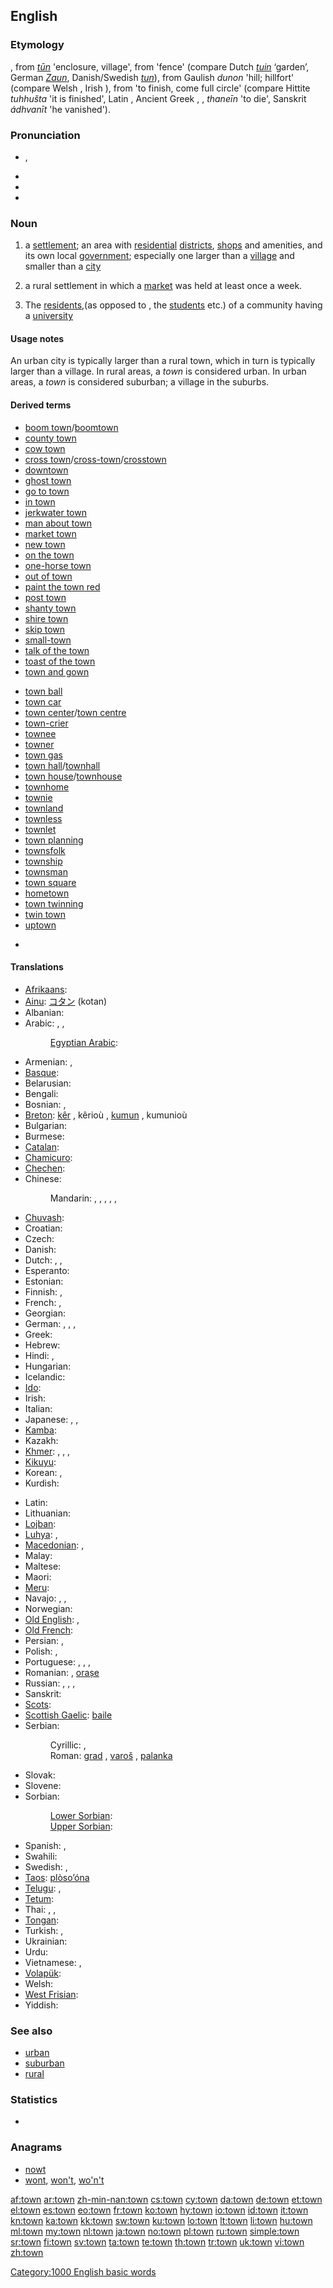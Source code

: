 ==English==

===Etymology===
{{etyl|enm}}, from {{etyl|ang}} ''[[tun|tūn]]'' 'enclosure, village', from {{proto|Germanic|tūnan}} 'fence' (compare Dutch ''[[tuin]]'' ‘garden’, German ''[[Zaun]]'', Danish/Swedish ''[[tun]]''), from Gaulish ''dunon'' 'hill; hillfort' (compare Welsh {{term|din||hill|lang=cy}}, Irish {{term|dún||fortress|lang=ga}}), from {{proto|Indo-European|dheuh₂||dhuh₂}} 'to finish, come full circle' (compare Hittite ''tuhhušta'' 'it is finished', Latin {{term|funus|fūnus|burial|lang=la}}, Ancient Greek {{term|θνητός|tr=thnētos||mortal|lang=grc}}, {{term|θάνατος|tr=thanatos||death|lang=grc}}, ''thaneīn'' 'to die', Sanskrit ''ádhvanīt'' 'he vanished').

===Pronunciation===
* {{IPA|/taʊ̯n/}}, {{SAMPA|/taUn/}}
* {{audio|en-us-town.ogg|Audio (US)}}
* {{audio|En-uk-town.ogg|Audio (UK)}}
* {{rhymes|aʊn}}

===Noun===
{{wikipedia}}
{{en-noun}}

# a [[settlement]]; an area with [[residential]] [[district]]s, [[shop]]s and amenities, and its own local [[government]]; especially one larger than a [[village]] and smaller than a [[city]]
# {{UK|historical}} a rural settlement in which a [[market]] was held at least once a week.
# {{UK}} The [[resident]]s,(as opposed to {{term|gown}}, the [[student]]s etc.) of a community having a [[university]]

====Usage notes====
An urban city is typically larger than a rural town, which in turn is typically larger than a village. In rural areas, a ''town'' is considered urban. In urban areas, a ''town'' is considered suburban; a village in the suburbs.

====Derived terms====
{{rel-top|Terms derived from ''town'' (noun)}}
* [[boom town]]/[[boomtown]]
* [[county town]]
* [[cow town]]
* [[cross town]]/[[cross-town]]/[[crosstown]]
* [[downtown]]
* [[ghost town]]
* [[go to town]]
* [[in town]]
* [[jerkwater town]]
* [[man about town]]
* [[market town]]
* [[new town]]
* [[on the town]]
* [[one-horse town]]
* [[out of town]]
* [[paint the town red]]
* [[post town]]
* [[shanty town]]
* [[shire town]]
* [[skip town]]
* [[small-town]]
* [[talk of the town]]
* [[toast of the town]]
* [[town and gown]]
{{rel-mid}}
* [[town ball]]
* [[town car]]
* [[town center]]/[[town centre]]
* [[town-crier]]
* [[townee]]
* [[towner]]
* [[town gas]]
* [[town hall]]/[[townhall]]
* [[town house]]/[[townhouse]]
* [[townhome]]
* [[townie]]
* [[townland]]
* [[townless]]
* [[townlet]]
* [[town planning]]
* [[townsfolk]]
* [[township]]
* [[townsman]]
* [[town square]]
* [[hometown]]
* [[town twinning]]
* [[twin town]]
* [[uptown]]
{{rel-bottom}}
* {{lookfrom|town}}

====Translations====
{{trans-top|settlement}}
* [[Afrikaans]]: {{t+|af|dorp|xs=Afrikaans}}
* [[Ainu]]: [[コタン]] (kotan)
* Albanian: {{t-|sq|qytet|xs=Albanian}}
* Arabic: {{t+|ar|مدينة|f|tr=madiina}}, {{t+|ar|قرية|f|alt=قَرْيَةٌ|tr=qárya}}, {{t+|ar|بلدة|f|tr=bálda}}
*: [[Egyptian Arabic]]: {{tø|arz|مدينة|f|tr=madina|sc=Arab}}
* Armenian: {{t+|hy|քաղաք|tr=k'aġak'}}, {{t-|hy|ավան|tr=avan}}
* [[Basque]]: {{t-|eu|herri|xs=Basque}}
* Belarusian: {{t|be|горад|m|tr=hórad|xs=Belarusian}}
* Bengali: {{t+|bn|শহর|tr=śahara|sc=Beng|xs=Bengali}}
* Bosnian: {{t-|bs|grad|m}}, {{t-|bs|varoš}}
* [[Breton]]: [[kêr]] {{f}}, kêrioù {{p}}, [[kumun]] {{f}}, kumunioù {{p}}
* Bulgarian: {{t+|bg|град|m|tr=grad}}
* Burmese: {{t|my|မြို့|tr=mrui|sc=Mymr|xs=Burmese}}
* [[Catalan]]: {{t+|ca|poble|m}}
* [[Chamicuro]]: {{tø|ccc|chi'nashtalichi}}
* [[Chechen]]: {{tø|ce|юрт|tr=jurt|sc=Cyrl|xs=Chechen}}
* Chinese:
*: Mandarin: {{t-|cmn|城市|tr=chéngshì|sc=Hani}}, {{t-|cmn|城|tr=chéng|sc=Hani}}, {{t-|cmn|鎮|sc=Hani}}, {{t-|cmn|镇|tr=zhèn|sc=Hani}}, {{t-|cmn|城鎮|sc=Hani}}, {{t-|cmn|城镇|tr=chéngzhèn|sc=Hani}}
* [[Chuvash]]: {{tø|cv|хула|tr=khula}}
* Croatian: {{t+|hr|grad|m|alt=grâd}}
* Czech: {{t+|cs|město|n}}
* Danish: {{t-|da|by}}
* Dutch: {{t+|nl|gemeente|f}}, {{t+|nl|stad|f}}, {{t+|nl|nederzetting|f}}
* Esperanto: {{t+|eo|urbo|xs=Esperanto}}
* Estonian: {{t+|et|linn}}
* Finnish: {{t+|fi|kunta}}, {{t+|fi|kaupunki}}
* French: {{t+|fr|commune|f}}, {{t+|fr|ville|f}}
* Georgian: {{t+|ka|ქალაქი|tr=k'alak'i|sc=Geor|xs=Georgian}}
* German: {{t+|de|Gemeinde|f}}, {{t+|de|Stadt|f}}, {{t+|de|Ort|m}}, {{t|de|Städtchen|n}}
* Greek: {{t|el|πόλη|f|tr=póli}}
* Hebrew: {{t+|he|עיר|f|alt=עִיר|tr=ir}}
* Hindi: {{t+|hi|शहर|m|tr=śahr|xs=Hindi}}, {{t-|hi|नगर|tr=nagar|xs=Hindi}}
* Hungarian: {{t+|hu|város}}
* Icelandic: {{t+|is|bær|m}}
* [[Ido]]: {{t+|io|urbo|xs=Ido}}
* Irish: {{t+|ga|baile|m|xs=Irish}}
* Italian: {{t+|it|città|f}}
* Japanese: {{t+|ja|街}}, {{t+|ja|町}}, {{t-|ja|まち|tr=machi}}
* [[Kamba]]: {{tø|kam|taunii}}
* Kazakh: {{t+|kk|қала|tr=qala|sc=Cyrl|xs=Kazakh}}
* [[Khmer]]: {{t-|km|ទីក្រុង|tr=tii krong|sc=Khmr|xs=Khmer}}, {{t-|km|ផ្សារ|tr=psā|sc=Khmr|xs=Khmer|tr=psaa}}, {{t|km|កូនក្រុង|sc=Khmr|tr=koon krong}}, {{t|km|ក្រុងតូច|sc=Khmr|tr=krong tooch}}
* [[Kikuyu]]: {{tø|ki|taoni}}
* Korean: {{t+|ko|마을|tr=ma-eul|sc=Hang}}, {{t|ko|읍|tr=eup|sc=Hang}}
* Kurdish: {{t|ku|bajarok}}
{{trans-mid}}
* Latin: {{t+|la|oppidum|n}}
* Lithuanian: {{t+|lt|miestelis|m|xs=Lithuanian}}
* [[Lojban]]: {{t|jbo|tcadu}}
* [[Luhya]]: {{tø|luy|mtauni}}, {{tø|luy|etauni}}
* [[Macedonian]]: {{t-|mk|град|m|tr=grád}}, {{t-|mk|паланка|f|tr=pálanka}}
* Malay: {{t-|ms|bandar|xs=Malay}}
* Maltese: {{t-|mt|raħal|xs=Maltese}}
* Maori: {{t|mi|tāone|xs=Maori}}
* [[Meru]]: {{tø|mer|tauni}}
* Navajo: {{tø|nv|kin shijaaʼ}}, {{tø|nv|kin łání}}, {{tø|nv|kin}}
* Norwegian: {{t+|no|by}}
* [[Old English]]: {{t|ang|andefera|xs=Old English}}, {{t-|ang|burg|xs=Old English}}
* [[Old French]]: {{tø|fro|vile|f}}
* Persian: {{t+|fa|شهر|tr=šahr|xs=Persian}}, {{t|fa|شهرک|tr=šahrak|xs=Persian}}
* Polish: {{t+|pl|miasto|n}}, {{t+|pl|miasteczko|m}}
* Portuguese: {{t+|pt|vila|f}}, {{t+|pt|aldeia|f}}, {{t+|pt|povoado|m}}, {{t+|pt|arraial|m}}
* Romanian: {{t+|ro|oraș|n}}, [[orașe]] {{p}}
* Russian: {{t+|ru|город|m|tr=górod}}, {{t+|ru|городок|m|tr=gorodók}}, {{t+|ru|посёлок|m|tr=posjólok}}, {{t|ru|местечко|n|tr=mestéčko}}
* Sanskrit: {{t-|sa|नगर|n|tr=nágara|xs=Sanskrit}}
* [[Scots]]: {{tø|sco|toun|xs=Scots}}
* [[Scottish Gaelic]]: [[baile#Scottish Gaelic|baile]] {{m}}
* Serbian:
*: Cyrillic: {{t-|sr|град|m|sc=Cyrl}}, {{t-|sr|варош|f|sc=Cyrl}}
*: Roman: [[grad]] {{m}}, [[varoš]] {{f}}, [[palanka]] {{f}}
* Slovak: {{t+|sk|mesto|n}}
* Slovene: {{t+|sl|mesto|n}}
* Sorbian:
*: [[Lower Sorbian]]: {{tø|dsb|město|n}}
*: [[Upper Sorbian]]: {{t|hsb|město}}
* Spanish: {{t+|es|ciudad|f}}, {{t+|es|pueblo|m}}
* Swahili: {{t+|sw|mji|xs=Swahili}}
* Swedish: {{t+|sv|stad|c}}, {{t+|sv|tätort|c}}
* [[Taos]]: [[plòso’óna]]
* [[Telugu]]: {{t|te|పట్టణము|tr=paTTaNamu}}, {{t|te|పట్నము|tr=paTnamu}}
* [[Tetum]]: {{tø|tet|sidade}}
* Thai: {{t+|th|เมือง|tr=meuang}}, {{t|th|พารา|tr=paaraa}}, {{t+|th|นคร|tr=nákon}}
* [[Tongan]]: {{tø|to|kolo|xs=Tongan}}
* Turkish: {{t+|tr|ilçe}}, {{t+|tr|kasaba}}
* Ukrainian: {{t+|uk|місто|n|tr=místo|xs=Ukrainian}}
* Urdu: {{t-|ur|شہر|m|tr=śahr|xs=Urdu}}
* Vietnamese: {{t+|vi|tỉnh|xs=Vietnamese}}, {{t|vi|thành phố}}
* [[Volapük]]: {{t|vo|zif}}
* Welsh: {{t+|cy|tref|f|xs=Welsh}}
* [[West Frisian]]: {{t+|fy|stêd|c|xs=West Frisian}}
* Yiddish: {{t-|yi|שטעטל|n|tr=shtetl|xs=Yiddish}}
{{trans-bottom}}

===See also===
* [[urban]]
* [[suburban]]
* [[rural]]

===Statistics===
* {{rank|show|terms|sort|435|town|dark|ye|common}}

===Anagrams===
* [[nowt#English|nowt]]
* [[wont#English|wont]], [[won't#English|won't]], [[wo'n't#English|wo'n't]]

[[Category:1000 English basic words]]

[[af:town]]
[[ar:town]]
[[zh-min-nan:town]]
[[cs:town]]
[[cy:town]]
[[da:town]]
[[de:town]]
[[et:town]]
[[el:town]]
[[es:town]]
[[eo:town]]
[[fr:town]]
[[ko:town]]
[[hy:town]]
[[io:town]]
[[id:town]]
[[it:town]]
[[kn:town]]
[[ka:town]]
[[kk:town]]
[[sw:town]]
[[ku:town]]
[[lo:town]]
[[lt:town]]
[[li:town]]
[[hu:town]]
[[ml:town]]
[[my:town]]
[[nl:town]]
[[ja:town]]
[[no:town]]
[[pl:town]]
[[ru:town]]
[[simple:town]]
[[sr:town]]
[[fi:town]]
[[sv:town]]
[[ta:town]]
[[te:town]]
[[th:town]]
[[tr:town]]
[[uk:town]]
[[vi:town]]
[[zh:town]]